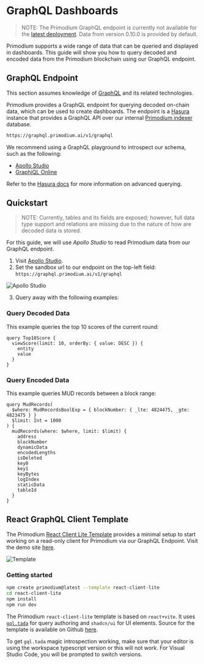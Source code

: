 # GraphQL Dashboards

> NOTE: The Primodium GraphQL endpoint is currently not available for the
> [latest deployment](./latest.mdx). Data from version 0.10.0 is provided by
> default.

Primodium supports a wide range of data that can be queried and displayed in
dashboards. This guide will show you how to query decoded and encoded data from
the Primodium blockchain using our GraphQL endpoint.

## GraphQL Endpoint

This section assumes knowledge of [GraphQL](https://graphql.org/) and its
related technologies.

Primodium provides a GraphQL endpoint for querying decoded on-chain data, which
can be used to create dashboards. The endpoint is a [Hasura](https://hasura.io/)
instance that provides a GraphQL API over our internal
[Primodium indexer](../pages/indexer.mdx) database.

```bash copy
https://graphql.primodium.ai/v1/graphql
```

We recommend using a GraphQL playground to introspect our schema, such as the
following:

- [Apollo Studio](https://studio.apollographql.com/sandbox/explorer)
- [GraphiQL Online](https://lucasconstantino.github.io/graphiql-online/)

Refer to the
[Hasura docs](https://hasura.io/docs/latest/queries/postgres/index/) for more
information on advanced querying.

## Quickstart

> NOTE: Currently, tables and its fields are exposed; however, full data type
> support and relations are missing due to the nature of how are decoded data is
> stored.

For this guide, we will use _Apollo Studio_ to read Primodium data from our
GraphQL endpoint.

1. Visit [Apollo Studio](https://studio.apollographql.com/sandbox/explorer).
2. Set the sandbox url to our endpoint on the top-left field:
   `https://graphql.primodium.ai/v1/graphql`

![Apollo Studio](../../public/tooling/graphql/apollo_studio.png)

3. Query away with the following examples:

### Query Decoded Data

This example queries the top 10 scores of the current round:

```gql showLineNumbers copy
query Top10Score {
  viewScore(limit: 10, orderBy: { value: DESC }) {
    entity
    value
  }
}
```

### Query Encoded Data

This example queries MUD records between a block range:

```gql showLineNumbers copy
query MudRecords(
  $where: MudRecordsBoolExp = { blockNumber: { _lte: 4824475, _gte: 4823475 } }
  $limit: Int = 1000
) {
  mudRecords(where: $where, limit: $limit) {
    address
    blockNumber
    dynamicData
    encodedLengths
    isDeleted
    key0
    key1
    keyBytes
    logIndex
    staticData
    tableId
  }
}
```

## React GraphQL Client Template

The Primodium
[React Client Lite Template](https://github.com/primodiumxyz/create-primodium)
provides a minimal setup to start working on a read-only client for Primodium
via our GraphQL Endpoint. Visit the demo site
[here](https://template-react-client-lite.vercel.app/).

![Template](../../public/tooling/react-client-lite/template.svg)

### Getting started

```bash copy
npm create primodium@latest --template react-client-lite
cd react-client-lite
npm install
npm run dev
```

The Primodium `react-client-lite` template is based on `react+vite`. It uses
[`gql.tada`](https://gql-tada.0no.co/) for query authoring and `shadcn/ui` for
UI elements. Source for the template is available on Github
[here](https://github.com/primodiumxyz/create-primodium/tree/main/template-react-client-lite).

To get `gql.tada` magic introspection working, make sure that your editor is
using the workspace typescript version or this will not work. For Visual Studio
Code, you will be prompted to switch versions.
